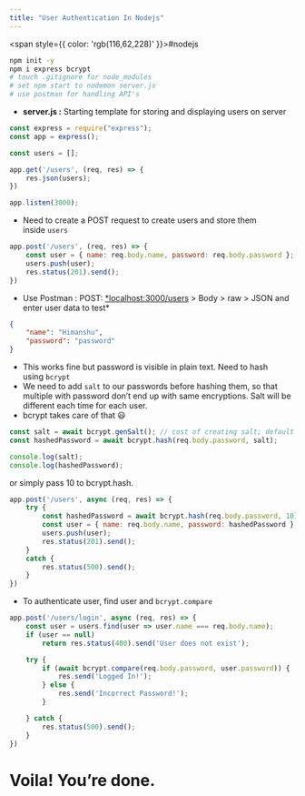 ```yaml
---
title: "User Authentication In Nodejs"
---
```



<span style={{ color: 'rgb(116,62,228)' }}>#nodejs</span> 

```bash
npm init -y
npm i express bcrypt
# touch .gitignore for node_modules
# set npm start to nodemon server.js
# use postman for handling API's
```

- **server.js :** Starting template for storing and displaying users on server

```js
const express = require("express");
const app = express();

const users = [];

app.get('/users', (req, res) => {
    res.json(users);
})

app.listen(3000);
```

- Need to create a POST request to create users and store them inside `users`

```js
app.post('/users', (req, res) => {
    const user = { name: req.body.name, password: req.body.password };
    users.push(user);
    res.status(201).send();
})
```

- Use Postman : POST: [*localhost:3000/users](http://localhost:3000/users) &gt; Body &gt; raw &gt; JSON and enter user data to test*

```json
{
    "name": "Himanshu",
    "password": "password"
}
```

- This works fine but password is visible in plain text. Need to hash using `bcrypt`
- We need to add `salt` to our passwords before hashing them, so that multiple with password don’t end up with same encryptions. Salt will be different each time for each user.
- bcrypt takes care of that 😃

```js
const salt = await bcrypt.genSalt(); // cost of creating salt; default 10
const hashedPassword = await bcrypt.hash(req.body.password, salt);

console.log(salt);
console.log(hashedPassword);
```

or simply pass 10 to bcrypt.hash.

```js
app.post('/users', async (req, res) => {
    try {
        const hashedPassword = await bcrypt.hash(req.body.password, 10);
        const user = { name: req.body.name, password: hashedPassword };
        users.push(user);
        res.status(201).send();
    }
    catch {
        res.status(500).send();
    }
})
```

- To authenticate user, find user and `bcrypt.compare`

```js
app.post('/users/login', async (req, res) => {
    const user = users.find(user => user.name === req.body.name);
    if (user == null)
        return res.status(400).send('User does not exist');

    try {
        if (await bcrypt.compare(req.body.password, user.password)) {
            res.send('Logged In!');
        } else {
            res.send('Incorrect Password!');
        }

    } catch {
        res.status(500).send();
    }
})
```

# Voila! You’re done.
